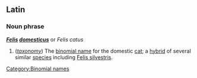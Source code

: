 ==Latin==
===Noun phrase===
'''''[[Felis]] [[domesticus]]''''' or ''Felis catus''

#(''[[taxonomy]]'') The [[binomial name]] for the domestic [[cat]]; a [[hybrid]] of several similar [[species]] including [[Felis silvestris]].
[[Category:Binomial names]]